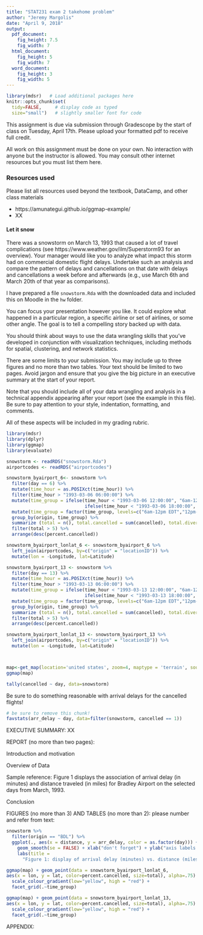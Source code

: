 ```yaml
---
title: "STAT231 exam 2 takehome problem"
author: "Jeremy Margolis"
date: "April 9, 2018"
output:
  pdf_document:
    fig_height: 7.5
    fig_width: 7
  html_document:
    fig_height: 5
    fig_width: 7
  word_document:
    fig_height: 3
    fig_width: 5
---
```


```r
library(mdsr)   # Load additional packages here 
knitr::opts_chunk$set(
  tidy=FALSE,     # display code as typed
  size="small")   # slightly smaller font for code
```

This assignment is due via submission through Gradescope by the start of class on Tuesday, April 17th.  Please upload your formatted pdf to receive full credit.  

All work on this assignment must be done on your own.  No interaction with anyone but the instructor is allowed.  You may consult other internet resources but you must list them here.

### Resources used

Please list all resources used beyond the textbook, DataCamp, and other class materials

- https://amunategui.github.io/ggmap-example/
- XX

#### Let it snow

There was a snowstorm on March 13, 1993 that caused a lot of travel complications (see https://www.weather.gov/ilm/Superstorm93 for an overview).  Your manager would like you to analyze what impact this storm had on commercial domestic flight delays.  Undertake such an analysis and compare the pattern of delays and cancellations on that date with delays and cancellations a week before and afterwards (e.g., use March 6th and March 20th of that year as comparisons).  

I have prepared a file `snowstorm.Rda` with the downloaded data and included this on Moodle in the `hw` folder.

You can focus your presentation however you like.  It could explore what happened in a particular region, a specific airline or set of airlines, or some other angle.  The goal is to tell a compelling story backed up with data.  

You should think about ways to use the data wrangling skills that you've developed in conjunction with visualization techniques, including methods for spatial, clustering, and network statistics.  

There are some limits to your submission.  You may include up to three figures and no more than two tables.  Your text should be limited to two pages.  Avoid jargon and ensure that you give the big picture in an executive summary at the start of your report.  

Note that you should include all of your data wrangling and analysis in a technical appendix appearing after your report (see the example in this file).  Be sure to pay attention to your style, indentation, formatting, and comments.

All of these aspects will be included in my grading rubric.

```r
library(mdsr)
library(dplyr)
library(ggmap)
library(evaluate)

snowstorm <- readRDS("snowstorm.Rda")
airportcodes <- readRDS("airportcodes")

snowstorm_byairport_6<- snowstorm %>%
  filter(day == 6) %>%
  mutate(time_hour = as.POSIXct(time_hour)) %>%
  filter(time_hour > "1993-03-06 06:00:00") %>%
  mutate(time_group = ifelse(time_hour < "1993-03-06 12:00:00", "6am-12pm EDT",
                             ifelse(time_hour < "1993-03-06 18:00:00", "12pm-6pm EDT","6pm-12am EDT"))) %>%
  mutate(time_group = factor(time_group, levels=c("6am-12pm EDT","12pm-6pm EDT","6pm-12am EDT"))) %>%
  group_by(origin, time_group) %>%
  summarize (total = n(), total.cancelled = sum(cancelled), total.diverted = sum(diverted), percent.cancelled = 100*sum(cancelled)/n()) %>%
  filter(total > 5) %>%
  arrange(desc(percent.cancelled))

snowstorm_byairport_lonlat_6 <- snowstorm_byairport_6 %>%
  left_join(airportcodes, by=c("origin" = "locationID")) %>%
  mutate(lon = -Longitude, lat=Latitude)

snowstorm_byairport_13 <- snowstorm %>%
  filter(day == 13) %>%
  mutate(time_hour = as.POSIXct(time_hour)) %>%
  filter(time_hour > "1993-03-13 06:00:00") %>%
  mutate(time_group = ifelse(time_hour < "1993-03-13 12:00:00", "6am-12pm EDT",
                             ifelse(time_hour < "1993-03-13 18:00:00", "12pm-6pm EDT","6pm-12am EDT"))) %>%
  mutate(time_group = factor(time_group, levels=c("6am-12pm EDT","12pm-6pm EDT","6pm-12am EDT"))) %>%
  group_by(origin, time_group) %>%
  summarize (total = n(), total.cancelled = sum(cancelled), total.diverted = sum(diverted), percent.cancelled = 100*sum(cancelled)/n()) %>%
  filter(total > 5) %>%
  arrange(desc(percent.cancelled))

snowstorm_byairport_lonlat_13 <- snowstorm_byairport_13 %>%
  left_join(airportcodes, by=c("origin" = "locationID")) %>%
  mutate(lon = -Longitude, lat=Latitude)



map<-get_map(location='united states', zoom=4, maptype = 'terrain', source='google',color='color')
ggmap(map)

```

```r
tally(cancelled ~ day, data=snowstorm)
```

Be sure to do something reasonable with arrival delays for the cancelled flights!

```r
# be sure to remove this chunk!
favstats(arr_delay ~ day, data=filter(snowstorm, cancelled == 1))
```



\newpage

EXECUTIVE SUMMARY: XX


REPORT (no more than two pages):

Introduction and motivation

Overview of Data
 
Sample reference: Figure 1 displays the association of arrival delay (in minutes) and distance traveled (in miles) for Bradley Airport on the selected days from March, 1993.

Conclusion

\newpage

FIGURES (no more than 3) AND TABLES (no more than 2): please number and refer from text: 

```r
snowstorm %>%
  filter(origin == "BDL") %>%
  ggplot(., aes(x = distance, y = arr_delay, color = as.factor(day))) + geom_point() +
    geom_smooth(se = FALSE) + xlab("don't forget") + ylab("axis labels!") +
    labs(title = 
      "Figure 1: display of arrival delay (minutes) vs. distance (miles)")

ggmap(map) + geom_point(data = snowstorm_byairport_lonlat_6,
aes(x = lon, y = lat, color=percent.cancelled, size=total), alpha=.75)  +
  scale_colour_gradient(low="yellow", high = "red") +
  facet_grid(.~time_group)

ggmap(map) + geom_point(data = snowstorm_byairport_lonlat_13,
aes(x = lon, y = lat, color=percent.cancelled, size=total), alpha=.75)  +
  scale_colour_gradient(low="yellow", high = "red") +
  facet_grid(.~time_group)
```

\newpage

APPENDIX:


```r
```

```r
```

```r
```

